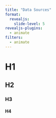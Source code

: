 ```yaml
---
title: "Data Sources"
format:
  revealjs:
    slide-level: 5
revealjs-plugins:
  - animate
filters: 
  - animate
---
```


# H1



## H2

### H3

#### H4


